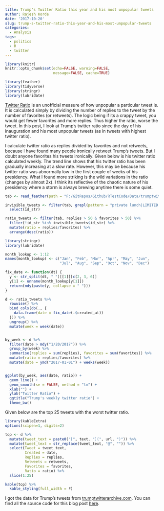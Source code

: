 ```yaml
---
title: Trump's Twitter Ratio this year and his most unpopular tweets
author: Rajesh Korde
date: '2017-10-20'
slug: trump-s-twitter-ratio-this-year-and-his-most-unpopular-tweets
categories:
  - Analysis
tags:
  - politics
  - R
  - twitter
---
```


```r
library(knitr)
knitr::opts_chunk$set(echo=FALSE, warning=FALSE, 
                      message=FALSE, cache=TRUE)
```

```r
library(feather)
library(tidyverse)
library(stringr)
library(lubridate)
```

[Twitter Ratio](http://knowyourmeme.com/memes/the-ratio) is an unofficial measure of how unpopular a particular tweet is. It is calculated simply by dividing the number of replies to the tweet by the number of favorites (or retweets). The logic being if its a crappy tweet, you would get fewer favorites and more replies. Thus higher the ratio, worse the tweet. In this post, I look at Trump's twitter ratio since the day of his inauguration and his most unpopular tweets (as in tweets with highest twitter ratio).

<!--more-->

I calculate twitter ratio as replies divided by favorites and not retweets, because I have found many people ironically retweet Trump's tweets. But I doubt anyone favorites his tweets ironically. Given below is his twitter ratio calculated weekly. The trend line shows that his twitter ratio has been gradually increasing at a slow rate. However, this may be because his twitter ratio was abnormally low in the first couple of weeks of his presidency. What I found more striking is the wild variations in the ratio (changes by almost 2x). I think its reflective of the chaotic nature of his presidency where a storm is always brewing anytime there is some quiet.


```r

tab <- read_feather(path = "F:/GitRepos/Github/RTestCode/Data/trumptwitter.feather")

invisible_tweets <- filter(tab, grepl(pattern = "private lunch|LIMITED EDITION", x = text)) %>%
  select(id_str)

ratio_tweets <- filter(tab, replies > 50 & favorites > 50) %>%
  filter(!id_str %in% invisible_tweets$id_str) %>%
  mutate(ratio = replies/favorites) %>%
  arrange(desc(ratio))

```

```r
library(stringr)
library(lubridate)

month_lookup <- 1:12
names(month_lookup) <- c("Jan", "Feb", "Mar", "Apr", "May", "Jun", 
                         "Jul", "Aug", "Sep", "Oct", "Nov", "Dec")

fix_date <- function(dt) {
  y <- str_split(dt, " ")[[1]][c(2, 3, 6)]
  y[1] <- unname(month_lookup[y[1]])
  return(mdy(paste(y, collapse = " ")))
}

d <- ratio_tweets %>% 
  rowwise() %>%
  bind_cols(do(., {
    data.frame(date = fix_date(.$created_at))
  })) %>%
  ungroup() %>%
  mutate(week = week(date))


by_week <- d %>%
  filter(date > mdy("1/20/2017")) %>%
  group_by(week) %>%
  summarise(replies = sum(replies), favorites = sum(favorites)) %>%
  mutate(ratio = replies/favorites) %>%
  mutate(date = ymd("2017-01-01") + weeks(week))


ggplot(by_week, aes(date, ratio)) + 
  geom_line() +
  geom_smooth(se = FALSE, method = "lm") +
  xlab("") +
  ylab("Twitter Ratio") +
  ggtitle("Trump's weekly twitter ratio") +
  theme_bw()


```


Given below are the top 25 tweets with the worst twitter ratio.

```r
library(kableExtra)
options(scipen=1, digits=2)

top <- d %>%
  mutate(tweet_text = paste0("[", text, "](", url, ")")) %>%
  mutate(tweet_text = str_replace(tweet_text, "@", "")) %>%
  select(Tweet = tweet_text, 
         Created = date, 
         Replies = replies,
         Retweets = retweets,
         Favorites = favorites,
         Ratio = ratio) %>%
  slice(1:25)

kable(top) %>%
  kable_styling(full_width = F)
```

I got the data for Trump's tweets from [trumptwitterarchive.com](http://www.trumptwitterarchive.com/). You can find all the source code for this blog post [here](https://github.com/rajkorde/RTestCode/blob/master/Scripts/TrumpTwitterArchive.R).